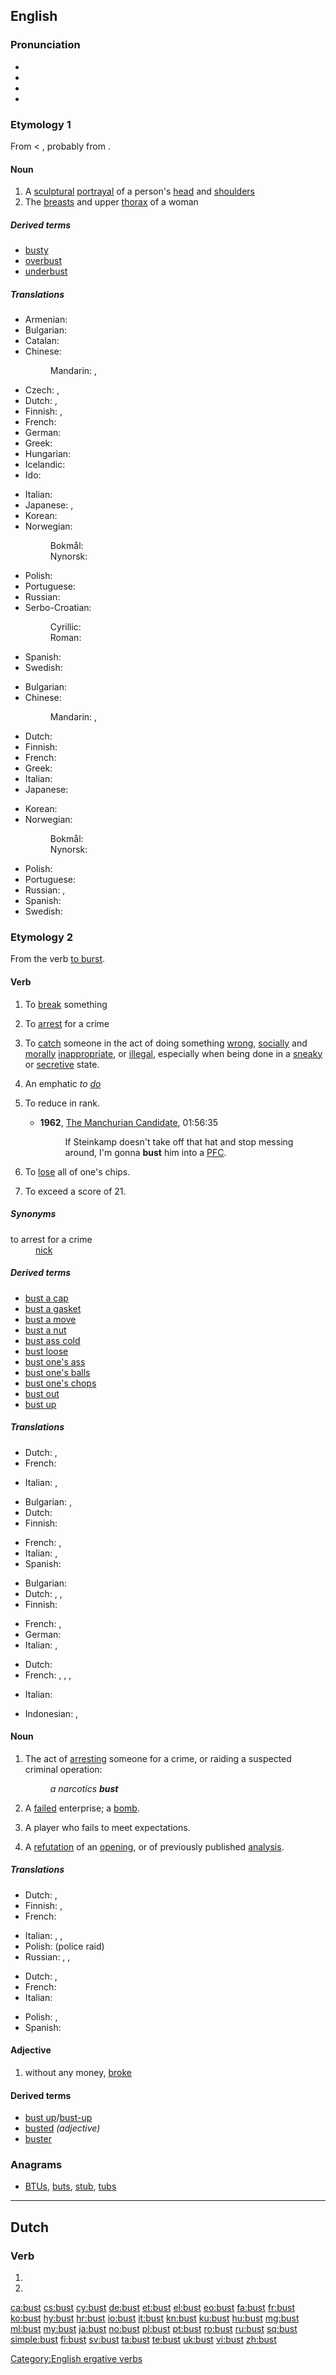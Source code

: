 {{also|büst}}
==English==
{{slim-wikipedia}}

===Pronunciation===
* {{IPA|/ˈbʌst/|lang=en}}
* {{audio|en-us-bust.ogg|Audio (US)|lang=en}}
* {{rhymes|ʌst|lang=en}}
* {{homophones|lang=en|bussed|bused}}

===Etymology 1===
From {{etyl|fr|en}} {{term|buste|lang=fr}} < {{etyl|it|en}} {{term|busto|lang=la}}, probably from {{etyl|la|en}} {{m|la|būstum}}.

====Noun====
{{en-noun}}

# A [[sculptural]] [[portrayal]] of a person's [[head]] and [[shoulder]]s
# The [[breast]]s and upper [[thorax]] of a woman

=====Derived terms=====
* [[busty]]
* [[overbust]]
* [[underbust]]

=====Translations=====
{{trans-top|sculptural portrayal of a person's head and shoulders}}
* Armenian: {{t|hy|կիսանդրի|tr=kisandri}}
* Bulgarian: {{t|bg|бюст|m|tr=bjust}}
* Catalan: {{t|ca|bust|m}}
* Chinese:
*: Mandarin: {{t+|cmn|胸像|tr=xiōngxiàng|sc=Hani}}, {{t+|cmn|半身像|tr=bànshēnxiàng|sc=Hani}}
* Czech: {{t|cs|busta|f}}, {{t|cs|bysta|f}}
* Dutch: {{t|nl|buste|m|f}}, {{t|nl|borstbeeld|n}}
* Finnish: {{t|fi|rintakuva}}, {{t+|fi|pysti}}
* French: {{t+|fr|buste|m}}
* German: {{t+|de|Büste|f}}
* Greek: {{t+|el|μπούστο|n|sc=Grek}}
* Hungarian: {{t+|hu|mellszobor}}
* Icelandic: {{t|is|brjóstmynd|f}}
* Ido: {{t+|io|busto}}
{{trans-mid}}
* Italian: {{t+|it|busto|m}}
* Japanese: {{t+|ja|胸像|tr=きょうぞう, kyōzō|sc=Jpan}}, {{t|ja|半身像|tr=はんしんぞう, hanshinzō|sc=Jpan}}
* Korean: {{t+|ko|흉상|sc=Hang}}
* Norwegian:
*: Bokmål: {{t|nb|byste|m|f}}
*: Nynorsk: {{t|nn|byste|m|f}}
* Polish: {{t+|pl|popiersie|n}}
* Portuguese: {{t+|pt|busto|m}}
* Russian: {{t+|ru|бюст|m|tr=bjust}}
* Serbo-Croatian:
*: Cyrillic: {{t|sh|биста|f}}
*: Roman: {{t|sh|bista|f}}
* Spanish: {{t+|es|busto|m}}
* Swedish: {{t+|sv|byst|c}}
{{trans-bottom}}

{{trans-top|breasts and upper thorax of a woman}}
* Bulgarian: {{t|bg|бюст|m|tr=bjust}}
* Chinese:
*: Mandarin: {{t|cmn|婦女胸部|sc=Hani}}, {{t|cmn|妇女胸部|tr=fùnǚ xiōngbù|sc=Hani}}
* Dutch: {{t|nl|buste|m|f}}
* Finnish: {{t+|fi|povi}}
* French: {{t+|fr|buste|m}}
* Greek: {{t+|el|μπούστο|n|sc=Grek}}
* Italian: {{t+|it|busto|m}}
* Japanese: {{t|ja|乳房|tr=にゅうぼう, nyūbō, ちぶさ, chibusa|sc=Jpan}}
{{trans-mid}}
* Korean: {{t+|ko|앞가슴|sc=Hang}}
* Norwegian: 
*: Bokmål: {{t|nb|byste|m|f}}
*: Nynorsk: {{t|nn|byste|m|f}}
* Polish: {{t+|pl|pierś|f}}
* Portuguese: {{t+|pt|busto|m}}
* Russian: {{t+|ru|бюст|m|tr=bjust}}, {{t|ru|женская грудь|f|tr=žénskaja grudʹ|sc=Cyrl}}
* Spanish: {{t+|es|busto|m}}
* Swedish: {{t+|sv|byst|c}}
{{trans-bottom}}

===Etymology 2===
From the verb [[burst#Verb|to burst]].

====Verb====
{{en-verb}}

# To [[break]] something
# {{context|slang|lang=en}} To [[arrest]] for a crime
# {{context|slang|lang=en}} To [[catch]] someone in the act of doing something [[wrong]], [[socially]] and [[morally]] [[inappropriate]], or [[illegal]], especially when being done in a [[sneaky]] or [[secretive]] state.
# {{context|snowboarding|lang=en}} An emphatic ''to [[do]]''
#: {{usex|He '''busted''' huge air off that jump!|lang=en}}
# {{context|US|informal|lang=en}} To reduce in rank.
#: {{usex|He '''busted''' him down to patrolman for insubordination.|lang=en}}
#* '''1962''', [[w:The Manchurian Candidate (1962 film)|The Manchurian Candidate]], 01:56:35
#*: If Steinkamp doesn't take off that hat and stop messing around, I'm gonna '''bust''' him into a [[PFC]].
# {{context|poker|lang=en}} To [[lose]] all of one's chips.
# {{context|blackjack|lang=en}} To exceed a score of 21.

=====Synonyms=====
; to arrest for a crime
: [[nick]]

=====Derived terms=====
* [[bust a cap]]
* [[bust a gasket]]
* [[bust a move]]
* [[bust a nut]]
* [[bust ass cold]]
* [[bust loose]]
* [[bust one's ass]]
* [[bust one's balls]]
* [[bust one's chops]]
* [[bust out]]
* [[bust up]]

=====Translations=====
{{trans-top|alteration of burst}}
* Dutch: {{t+|nl|barsten}}, {{t+|nl|breken}}
* French: {{t+|fr|éclater}}
{{trans-mid}}
* Italian: {{t+|it|scoppiare}} {{qualifier|intransitive}}, {{t|it|far scoppiare}} {{qualifier|transitive}}
{{trans-bottom}}

{{trans-top|to break something}}
* Bulgarian: {{t+|bg|счупвам}}, {{t+|bg|разбивам}}
* Dutch: {{t+|nl|breken}}
* Finnish: {{t+|fi|rikkoa}}
{{trans-mid}}
* French: {{t+|fr|bouziller}}, {{t+|fr|niquer}}
* Italian: {{t+|it|rompere}}, {{t|it|sfasciare}}
* Spanish: {{t+|es|reventar}}
{{trans-bottom}}

{{trans-top|(slang) to arrest for a crime}}
* Bulgarian: {{t+|bg|арестувам}}
* Dutch: {{t+|nl|oppakken}}, {{t|nl|bij de lurven pakken}}, {{t+|nl|vatten}}
* Finnish: {{t+|fi|pidättää}}
{{trans-mid}}
* French: {{t+|fr|attraper}}, {{t+|fr|arrêter}}
* German: {{t|de|einlochen}}
* Italian: {{t|it|acciuffare}}, {{t+|it|attaccare}}
{{trans-bottom}}

{{trans-top|(slang) to catch someone in the act of doing something wrong, socially and morally inappropriate, or illegal}}
* Dutch: {{t+|nl|betrappen}}
* French: {{t+|fr|pincer}}, {{t+|fr|choper}}, {{t+|fr|prendre sur le fait}}, {{t+|fr|prendre la main dans le sac}} {{qualifier|slang}}
{{trans-mid}}
* Italian: {{t+|it|sgamare}}
{{trans-bottom}}

{{trans-top|(snowboarding) An emphatic to do}}
{{trans-mid}}
{{trans-bottom}}

{{checktrans-top}}
* Indonesian: {{t-check|id|letus|alt=meletus}}, {{t-check|id|letup|alt=meletup}}
{{trans-bottom}}

====Noun====
{{en-noun}}

# {{context|slang|lang=en}} The act of [[arresting]] someone for a crime, or raiding a suspected criminal operation:
#: ''a narcotics '''bust'''''
# {{context|slang|lang=en}} A [[failed]] enterprise; a [[bomb]].
# {{context|sports|derogatory|lang=en}} A player who fails to meet expectations.
# {{context|chess|informal|lang=en}} A [[refutation]] of an [[opening]], or of previously published [[analysis]].

=====Translations=====
{{trans-top|(slang) act of arresting someone for a crime, or raiding a suspected criminal operation}}
* Dutch: {{t+|nl|arrestatie|f}}, {{t+|nl|razzia|f}}
* Finnish: {{t|fi|pidätys}}, {{t|fi|ratsia}}
* French: {{t+|fr|arrestation|f}}
{{trans-mid}}
* Italian: {{t+|it|arresto|m}}, {{t|it|fare irruzione}}, {{t+|it|irruzione|f}}
* Polish: {{t+|pl|nalot|m}} (police raid)
* Russian: {{t+|ru|налёт|m}}, {{t+|ru|облава|f}}, {{t+|ru|рейд|m}}
{{trans-bottom}}

{{trans-top|(slang) failed enterprise}}
* Dutch: {{t|nl|flop}}, {{t|nl|fiasco|n}}
* French: {{t+|fr|fiasco|m}}
* Italian: {{t+|it|fiasco|m}}
{{trans-mid}}
* Polish: {{t+|pl|klapa|f}}, {{t+|pl|fiasko|n}}
* Spanish: {{t+|es|fiasco|m}}
{{trans-bottom}}

====Adjective====
{{en-adj|-}}

# {{context|slang|lang=en}} without any money, [[broke]]

====Derived terms====
* [[bust up]]/[[bust-up]]
* [[busted#Adjective|busted]] ''(adjective)''
* [[buster]]

===Anagrams===
* [[BTUs#English|BTUs]], [[buts#English|buts]], [[stub#English|stub]], [[tubs#English|tubs]]

[[Category:English ergative verbs]]

----

==Dutch==

===Verb===
{{nl-verb-form}}

# {{nl-verb form of|p=23|n=sg|t=pres|m=ind|bussen}}
# {{nl-verb form of|n=pl|m=imp|bussen}}

[[ca:bust]]
[[cs:bust]]
[[cy:bust]]
[[de:bust]]
[[et:bust]]
[[el:bust]]
[[eo:bust]]
[[fa:bust]]
[[fr:bust]]
[[ko:bust]]
[[hy:bust]]
[[hr:bust]]
[[io:bust]]
[[it:bust]]
[[kn:bust]]
[[ku:bust]]
[[hu:bust]]
[[mg:bust]]
[[ml:bust]]
[[my:bust]]
[[ja:bust]]
[[no:bust]]
[[pl:bust]]
[[pt:bust]]
[[ro:bust]]
[[ru:bust]]
[[sq:bust]]
[[simple:bust]]
[[fi:bust]]
[[sv:bust]]
[[ta:bust]]
[[te:bust]]
[[uk:bust]]
[[vi:bust]]
[[zh:bust]]